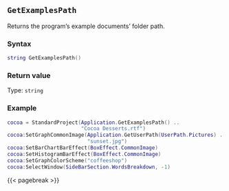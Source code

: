 ## `GetExamplesPath`

Returns the program's example documents' folder path\index{Filepaths!examples folder}.

### Syntax {-}

``` .lua
string GetExamplesPath()
```

### Return value {-}

Type: `string`

### Example\index{Examples!getting file paths} {-}

``` .lua
cocoa = StandardProject(Application.GetExamplesPath() ..
                        "Cocoa Desserts.rtf")
cocoa:SetGraphCommonImage(Application.GetUserPath(UserPath.Pictures) ..
                          "sunset.jpg")
cocoa:SetBarChartBarEffect(BoxEffect.CommonImage)
cocoa:SetHistogramBarEffect(BoxEffect.CommonImage)
cocoa:SetGraphColorScheme("coffeeshop")
cocoa:SelectWindow(SideBarSection.WordsBreakdown, -1)
```

{{< pagebreak >}}